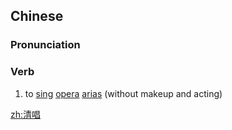 ==Chinese==
{{zh-forms}}

===Pronunciation===
{{zh-pron
|m=qīngchàng
|c=cing1 coeng3
|mn=qz,xm:chheng-chhiùⁿ/zz:chheng-chhiòⁿ
|cat=v
}}

===Verb===
{{zh-verb}}

# to [[sing]] [[opera]] [[aria|arias]] (without makeup and acting)

[[zh:清唱]]